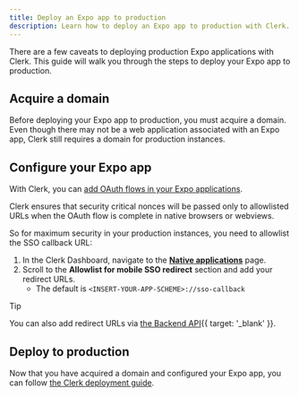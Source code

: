 ```yaml
---
title: Deploy an Expo app to production
description: Learn how to deploy an Expo app to production with Clerk.
---
```


There are a few caveats to deploying production Expo applications with Clerk. This guide will walk you through the steps to deploy your Expo app to production.

## Acquire a domain

Before deploying your Expo app to production, you must acquire a domain. Even though there may not be a web application associated with an Expo app, Clerk still requires a domain for production instances.

## Configure your Expo app

With Clerk, you can [add OAuth flows in your Expo applications](/docs/custom-flows/oauth-connections).

Clerk ensures that security critical nonces will be passed only to allowlisted URLs when the OAuth flow is complete in native browsers or webviews.

So for maximum security in your production instances, you need to allowlist the SSO callback URL:

1. In the Clerk Dashboard, navigate to the [**Native applications**](https://dashboard.clerk.com/last-active?path=native-applications) page.
1. Scroll to the **Allowlist for mobile SSO redirect** section and add your redirect URLs.
   - The default is `<INSERT-YOUR-APP-SCHEME>://sso-callback`

> [!TIP]
> You can also add redirect URLs via [the Backend API](/docs/references/backend-api/tag/Redirect-URLs#operation/CreateRedirectURL){{ target: '_blank' }}.

## Deploy to production

Now that you have acquired a domain and configured your Expo app, you can follow [the Clerk deployment guide](/docs/deployments/overview).

